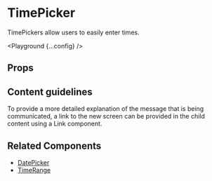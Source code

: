 
# TimePicker

TimePickers allow users to easily enter times.

<Playground {...config} />

## Props

<PropsTable propsConfig={config.props} />

## Content guidelines

To provide a more detailed explanation of the message that is being communicated, a link to the new screen can be provided in the child content using a Link component.

## Related Components

- [DatePicker](/date-picker)
- [TimeRange](/time-range)